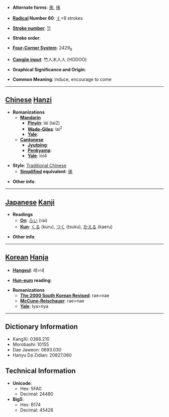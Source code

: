 * '''Alternate forms''': [[來]], [[徕]]

* '''[[Wiktionary:Chinese radical index| Radical]] Number 60''': [[Wiktionary:Chinese radical index 彳|彳]]+8 strokes

* '''[[Wiktionary:Chinese total strokes index|Stroke number]]''': [[Wiktionary:Chinese total strokes index 11|11]]

* '''Stroke order''': 

* '''[[Wiktionary:Chinese four corner index|Four-Corner System]]''': 2429<sub>8</sub>

* '''[[Wiktionary:Chinese Cangjie index|Cangjie input]]''': 竹人木人人 (HODOO)

* '''Graphical Significance and Origin''': 

* '''Common Meaning''': induce, encourage to come

----

== [[Chinese]] [[Hanzi]] ==

* '''Romanizations'''
** '''[[Mandarin]]'''
*** '''[[Pinyin]]''': lái (lai2)
*** '''[[Wade-Giles]]''': lai<sup>2</sup>
*** '''[[Yale]]''': 
** '''[[Cantonese]]'''
*** '''[[Jyutping]]''':
*** '''[[Penkyamp]]''': 
*** '''[[Yale]]''': loi4

* '''Style''': [[Traditional Chinese]] 
** '''[[Simplified Chinese|Simplified]] equivalent''': [[徕]]

* '''Other info''': 

----

== [[Japanese]] [[Kanji]] ==

* '''Readings'''
** '''[[On]]''': [[らい]] (rai)
** '''[[Kun]]''': [[くる]] (kuru), [[つく]] (tsuku), [[かえる]] (kaeru)

* '''Other info''':  

----

== [[Korean]] [[Hanja]] ==

* '''[[Hangeul]]''': 래>내

* '''[[Hun-eum]] reading''': 

* '''Romanizations'''
** '''[[The 2000 South Korean Revised Romanization|The 2000 South Korean Revised]]''': rae>nae
** '''[[McCune-Reischauer]]''': rae>nae
** '''[[Yale]]''': lya>nya

----

== Dictionary Information ==

* KangXi: 0368.210
* Morobashi: 10155
* Dae Jaweon: 0693.030
* Hanyu Da Zidian: 20827.060

== Technical Information ==

* '''Unicode''':
** Hex: 5FA0
** Decimal: 24480
* '''Big5''':
** Hex: B174
** Decimal: 45428